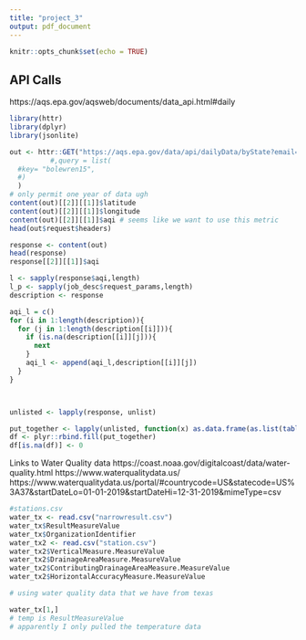 ```yaml
---
title: "project_3"
output: pdf_document
---
```


```r
knitr::opts_chunk$set(echo = TRUE)
```

## API Calls 

https://aqs.epa.gov/aqsweb/documents/data_api.html#daily

```r
library(httr)
library(dplyr)
library(jsonlite)

out <- httr::GET("https://aqs.epa.gov/data/api/dailyData/byState?email=klm2244@columbia.edu&key=ecruwren53&param=88101,88502&bdate=20190101&edate=20191231&state=37"
          #,query = list(
  #key= "bolewren15",
  #)
  )
# only permit one year of data ugh 
content(out)[[2]][[1]]$latitude
content(out)[[2]][[1]]$longitude 
content(out)[[2]][[1]]$aqi # seems like we want to use this metric 
head(out$request$headers)

response <- content(out)
head(response)
response[[2]][[1]]$aqi

l <- sapply(response$aqi,length)
l_p <- sapply(job_desc$request_params,length)
description <- response

aqi_l = c()
for (i in 1:length(description)){
  for (j in 1:length(description[[i]])){
    if (is.na(description[[i]][j])){
      next
    }
    aqi_l <- append(aqi_l,description[[i]][j])
  }
}



unlisted <- lapply(response, unlist)

put_together <- lapply(unlisted, function(x) as.data.frame(as.list(table(x))))
df <- plyr::rbind.fill(put_together)
df[is.na(df)] <- 0


```
Links to Water Quality data 
https://coast.noaa.gov/digitalcoast/data/water-quality.html
https://www.waterqualitydata.us/
https://www.waterqualitydata.us/portal/#countrycode=US&statecode=US%3A37&startDateLo=01-01-2019&startDateHi=12-31-2019&mimeType=csv

```r

#stations.csv 
water_tx <- read.csv("narrowresult.csv")
water_tx$ResultMeasureValue
water_tx$OrganizationIdentifier
water_tx2 <- read.csv("station.csv")
water_tx2$VerticalMeasure.MeasureValue
water_tx2$DrainageAreaMeasure.MeasureValue
water_tx2$ContributingDrainageAreaMeasure.MeasureValue
water_tx2$HorizontalAccuracyMeasure.MeasureValue


```

```r
# using water quality data that we have from texas 

water_tx[1,]
# temp is ResultMeasureValue
# apparently I only pulled the temperature data 




```
